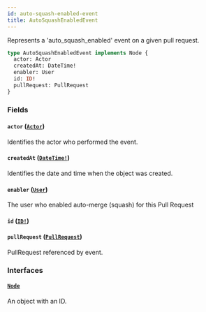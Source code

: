 ```yaml
---
id: auto-squash-enabled-event
title: AutoSquashEnabledEvent
---
```


Represents a 'auto_squash_enabled' event on a given pull request.

```graphql
type AutoSquashEnabledEvent implements Node {
  actor: Actor
  createdAt: DateTime!
  enabler: User
  id: ID!
  pullRequest: PullRequest
}
```

### Fields

#### `actor` ([`Actor`](/docs/api/interfaces/actor))

Identifies the actor who performed the event.

#### `createdAt` ([`DateTime!`](/docs/api/scalars/date-time))

Identifies the date and time when the object was created.

#### `enabler` ([`User`](/docs/api/objects/user))

The user who enabled auto-merge (squash) for this Pull Request

#### `id` ([`ID!`](/docs/api/scalars/id))

#### `pullRequest` ([`PullRequest`](/docs/api/objects/pull-request))

PullRequest referenced by event.

### Interfaces

#### [`Node`](/docs/api/interfaces/node)

An object with an ID.
